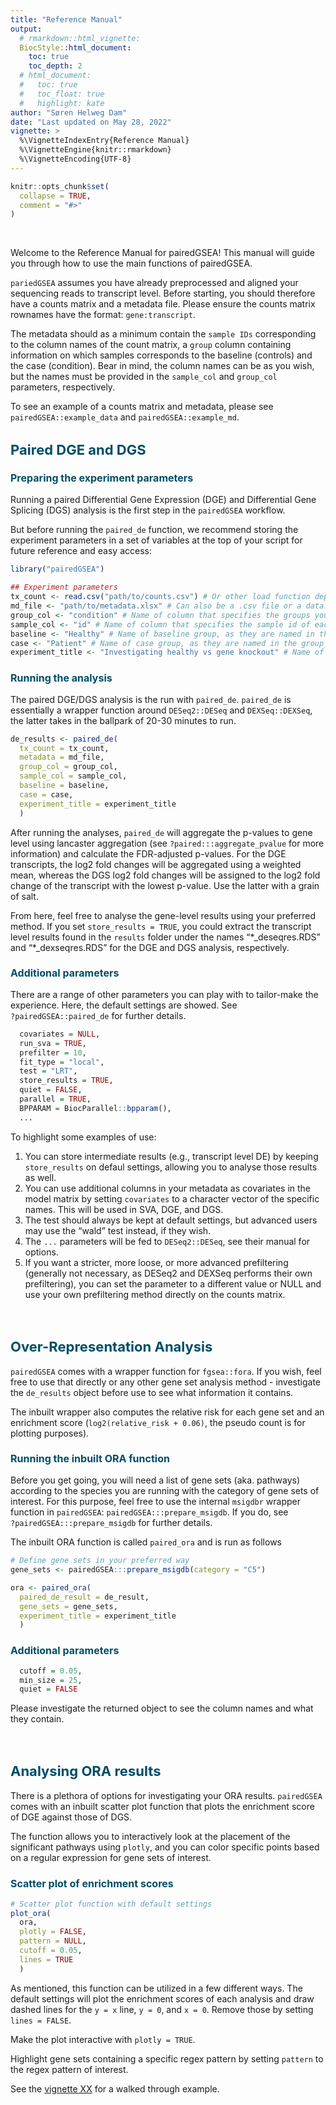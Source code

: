 ```yaml
---
title: "Reference Manual"
output: 
  # rmarkdown::html_vignette:
  BiocStyle::html_document:
    toc: true
    toc_depth: 2
  # html_document:
  #   toc: true
  #   toc_float: true
  #   highlight: kate
author: "Søren Helweg Dam"
date: "Last updated on May 28, 2022"
vignette: >
  %\VignetteIndexEntry{Reference Manual}
  %\VignetteEngine{knitr::rmarkdown}
  %\VignetteEncoding{UTF-8}
---
```


```r
knitr::opts_chunk$set(
  collapse = TRUE,
  comment = "#>"
)
```


<style type="text/css">

h1.title {
  color: #004d66;
}
h4.author {
  font-style: italic;
  font-size: 18px;
  color: #008cba;
}
h4.date {
  font-style: italic;
  font-size: 16px;
  color: #008cba;
}
h1 { /* Header 1 */
  color: #004d66;
  font-size: 28px;
}
h2 { /* Header 2 */
  color: #004d66;
  font-size: 22px;
}
h3 { /* Header 3 */
  color: #004d66;
  font-size: 16px;
}
pre code, pre, code {
  white-space: pre !important;
  overflow-x: scroll !important;
  word-break: keep-all !important;
  word-wrap: initial !important;
}
</style>



<br>

Welcome to the Reference Manual for pairedGSEA!
This manual will guide you through how to use the main functions of pairedGSEA.


`pariedGSEA` assumes you have already preprocessed and aligned your sequencing reads to transcript level.
Before starting, you should therefore have a counts matrix and a metadata file.
Please ensure the counts matrix rownames have the format: `gene:transcript`.

The metadata should as a minimum contain the `sample IDs` corresponding to the column names of the count matrix, a `group` column containing information on which samples corresponds to the baseline (controls) and the case (condition). Bear in mind, the column names can be as you wish, but the names must be provided in the `sample_col` and `group_col` parameters, respectively.

To see an example of a counts matrix and metadata, please see `pairedGSEA::example_data` and `pairedGSEA::example_md`.

## Paired DGE and DGS

### Preparing the experiment parameters

Running a paired Differential Gene Expression (DGE) and Differential Gene Splicing (DGS) analysis is the first step in the `pairedGSEA` workflow.

But before running the `paired_de` function, we recommend storing the experiment parameters in a set of variables at the top of your script for future reference and easy access:

```r
library("pairedGSEA")

## Experiment parameters
tx_count <- read.csv("path/to/counts.csv") # Or other load function depending on how you stored your results.
md_file <- "path/to/metadata.xlsx" # Can also be a .csv file or a data.frame object
group_col <- "condition" # Name of column that specifies the groups you would like to compare
sample_col <- "id" # Name of column that specifies the sample id of each sample. This is used to ensure the metadata and count data contains the same samples and to arrange the data according to the metadata (important for underlying tools)
baseline <- "Healthy" # Name of baseline group, as they are named in the group_col column
case <- "Patient" # Name of case group, as they are named in the group_col column
experiment_title <- "Investigating healthy vs gene knockout" # Name of your experiment. This is used in the file names that are stored if store_results is TRUE (recommended)

```

### Running the analysis

The paired DGE/DGS analysis is the run with `paired_de`.
`paired_de` is essentially a wrapper function around `DESeq2::DESeq` and `DEXSeq::DEXSeq`, the latter takes in the ballpark of 20-30 minutes to run.

```r
de_results <- paired_de(
  tx_count = tx_count,
  metadata = md_file,
  group_col = group_col,
  sample_col = sample_col,
  baseline = baseline,
  case = case,
  experiment_title = experiment_title
  )
```

After running the analyses, `paired_de` will aggregate the p-values to gene level using lancaster aggregation (see `?paired:::aggregate_pvalue` for more information) and calculate the FDR-adjusted p-values.
For the DGE transcripts, the log2 fold changes will be aggregated using a weighted mean, whereas the DGS log2 fold changes will be assigned to the log2 fold change of the transcript with the lowest p-value. Use the latter with a grain of salt.

From here, feel free to analyse the gene-level results using your preferred method.
If you set `store_results = TRUE`, you could extract the transcript level results found in the `results` folder under the names "\*_deseqres.RDS" and "\*_dexseqres.RDS" for the DGE and DGS analysis, respectively.



### Additional parameters

There are a range of other parameters you can play with to tailor-make the experience. Here, the default settings are showed. See `?pairedGSEA::paired_de` for further details.

```r
  covariates = NULL,
  run_sva = TRUE,
  prefilter = 10,
  fit_type = "local",
  test = "LRT",
  store_results = TRUE,
  quiet = FALSE,
  parallel = TRUE,
  BPPARAM = BiocParallel::bpparam(),
  ...
```

To highlight some examples of use:

1. You can store intermediate results (e.g., transcript level DE) by keeping `store_results` on defaul settings, allowing you to analyse those results as well.
2. You can use additional columns in your metadata as covariates in the model matrix by setting `covariates` to a character vector of the specific names. This will be used in SVA, DGE, and DGS.
3. The test should always be kept at default settings, but advanced users may use the "wald" test instead, if they wish.
4. The `...` parameters will be fed to `DESeq2::DESeq`, see their manual for options.
5. If you want a stricter, more loose, or more advanced prefiltering (generally not necessary, as DESeq2 and DEXSeq performs their own prefiltering), you can set the parameter to a different value or NULL and use your own prefiltering method directly on the counts matrix.


<br>

## Over-Representation Analysis


`pairedGSEA` comes with a wrapper function for `fgsea::fora`. If you wish, feel free to use that directly or any other gene set analysis method - investigate the `de_results` object before use to see what information it contains.

The inbuilt wrapper also computes the relative risk for each gene set and an enrichment score (`log2(relative_risk + 0.06)`, the pseudo count is for plotting purposes).

### Running the inbuilt ORA function

Before you get going, you will need a list of gene sets (aka. pathways) according to the species you are running with the category of gene sets of interest.
For this purpose, feel free to use the internal `msigdbr` wrapper function in `pairedGSEA`: `pairedGSEA:::prepare_msigdb`. If you do, see `?pairedGSEA:::prepare_msigdb` for further details.

The inbuilt ORA function is called `paired_ora` and is run as follows
```r
# Define gene sets in your preferred way
gene_sets <- pairedGSEA:::prepare_msigdb(category = "C5")

ora <- paired_ora(
  paired_de_result = de_result,
  gene_sets = gene_sets,
  experiment_title = experiment_title
  )
```


### Additional parameters

```r
  cutoff = 0.05,
  min_size = 25,
  quiet = FALSE
```

Please investigate the returned object to see the column names and what they contain.

<br>

## Analysing ORA results

There is a plethora of options for investigating your ORA results.
`pairedGSEA` comes with an inbuilt scatter plot function that plots the enrichment score of DGE against those of DGS.

The function allows you to interactively look at the placement of the significant pathways using `plotly`, and you can color specific points based on a regular expression for gene sets of interest.

### Scatter plot of enrichment scores


```r
# Scatter plot function with default settings
plot_ora(
  ora,
  plotly = FALSE,
  pattern = NULL,
  cutoff = 0.05,
  lines = TRUE
  )

```

As mentioned, this function can be utilized in a few different ways.
The default settings will plot the enrichment scores of each analysis and draw dashed lines for the `y = x` line, `y = 0`, and `x = 0`.
Remove those by setting `lines = FALSE`.

Make the plot interactive with `plotly = TRUE`.

Highlight gene sets containing a specific regex pattern by setting `pattern` to the regex pattern of interest.

See the [vignette XX](https://biosurf.org/) for a walked through example.